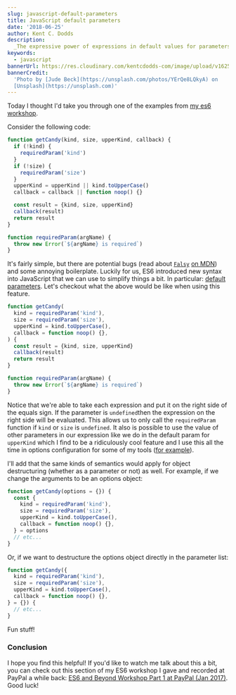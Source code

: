 ```yaml
---
slug: javascript-default-parameters
title: JavaScript default parameters
date: '2018-06-25'
author: Kent C. Dodds
description:
  _The expressive power of expressions in default values for parameters_
keywords:
  - javascript
bannerUrl: https://res.cloudinary.com/kentcdodds-com/image/upload/v1625033060/kentcdodds.com/content/blog/javascript-default-parameters/banner.jpg
bannerCredit:
  'Photo by [Jude Beck](https://unsplash.com/photos/YErQe8LQkyA) on
  [Unsplash](https://unsplash.com)'
---
```


Today I thought I'd take you through one of the examples from
[my es6 workshop](https://github.com/kentcdodds/es6-workshop).

Consider the following code:

```js
function getCandy(kind, size, upperKind, callback) {
  if (!kind) {
    requiredParam('kind')
  }
  if (!size) {
    requiredParam('size')
  }
  upperKind = upperKind || kind.toUpperCase()
  callback = callback || function noop() {}

  const result = {kind, size, upperKind}
  callback(result)
  return result
}

function requiredParam(argName) {
  throw new Error(`${argName} is required`)
}
```

It's fairly simple, but there are potential bugs (read about
[`Falsy`](https://developer.mozilla.org/en-US/docs/Glossary/Falsy)
[on MDN](https://developer.mozilla.org/en-US/docs/Glossary/Falsy)) and some
annoying boilerplate. Luckily for us, ES6 introduced new syntax into JavaScript
that we can use to simplify things a bit. In particular:
[default parameters](https://developer.mozilla.org/en-US/docs/Web/JavaScript/Reference/Functions/Default_parameters).
Let's checkout what the above would be like when using this feature.

```js
function getCandy(
  kind = requiredParam('kind'),
  size = requiredParam('size'),
  upperKind = kind.toUpperCase(),
  callback = function noop() {},
) {
  const result = {kind, size, upperKind}
  callback(result)
  return result
}

function requiredParam(argName) {
  throw new Error(`${argName} is required`)
}
```

Notice that we're able to take each expression and put it on the right side of
the equals sign. If the parameter is `undefined`then the expression on the right
side will be evaluated. This allows us to only call the `requiredParam` function
if `kind` or `size` is `undefined`. It also is possible to use the value of
other parameters in our expression like we do in the default param for
`upperKind` which I find to be a ridiculously cool feature and I use this all
the time in options configuration for some of my tools
([for example](https://github.com/babel-utils/babel-plugin-tester/blob/4b512e895a8934cdc6bb54be3be3241d56cfb9dc/src/index.js#L25-L28)).

I'll add that the same kinds of semantics would apply for object destructuring
(whether as a parameter or not) as well. For example, if we change the arguments
to be an options object:

```js
function getCandy(options = {}) {
  const {
    kind = requiredParam('kind'),
    size = requiredParam('size'),
    upperKind = kind.toUpperCase(),
    callback = function noop() {},
  } = options
  // etc...
}
```

Or, if we want to destructure the options object directly in the parameter list:

```js
function getCandy({
  kind = requiredParam('kind'),
  size = requiredParam('size'),
  upperKind = kind.toUpperCase(),
  callback = function noop() {},
} = {}) {
  // etc...
}
```

Fun stuff!

### Conclusion

I hope you find this helpful! If you'd like to watch me talk about this a bit,
you can check out this section of my ES6 workshop I gave and recorded at PayPal
a while back:
[ES6 and Beyond Workshop Part 1 at PayPal (Jan 2017)](https://youtu.be/t3R3R7UyN2Y).
Good luck!

